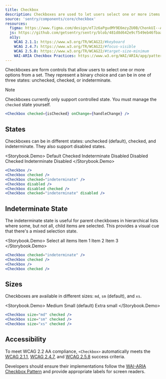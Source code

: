 ```yaml
---
title: Checkbox
description: Checkboxes are used to let users select one or more items from a set of options, or to indicate a binary choice.
source: 'sentry/components/core/checkbox'
resources:
  figma: https://www.figma.com/design/eTJz6aPgudMY9E6mzyZU0B/ChonkUI--App-Components--WIP-?node-id=384-2119&t=DdXZ7WIgTdURJlRv-4
  js: https://github.com/getsentry/sentry/blob/481d8d642e9cf549eb46fbaac1d0527395e8b490/static/app/components/core/checkbox/index.tsx#L35
  a11y:
    WCAG 2.1.1: https://www.w3.org/TR/WCAG22/#keyboard
    WCAG 2.4.7: https://www.w3.org/TR/WCAG22/#focus-visible
    WCAG 2.5.8: https://www.w3.org/TR/WCAG22/#target-size-minimum
    WAI-ARIA Checkbox Practices: https://www.w3.org/WAI/ARIA/apg/patterns/checkbox/
---
```





Checkboxes are form controls that allow users to select one or more options from a set. They represent a binary choice and can be in one of three states: unchecked, checked, or indeterminate.

> [!NOTE]
> Checkboxes currently only support controlled state. You must manage the `checked` state yourself.

```jsx
<Checkbox checked={isChecked} onChange={handleChange} />
```

## States

Checkboxes can be in different states: unchecked (default), checked, and indeterminate. They also support disabled states.

<Storybook.Demo>
  <Stack gap="md">
    <label>
      Default <Checkbox />
    </label>
    <label>
      Checked <Checkbox checked />
    </label>
    <label>
      Indeterminate <Checkbox checked="indeterminate" />
    </label>
    <label>
      Disabled <Checkbox disabled />
    </label>
    <label>
      Disabled Checked <Checkbox disabled checked />
    </label>
    <label>
      Indeterminate Disabled <Checkbox checked="indeterminate" disabled />
    </label>
  </Stack>
</Storybook.Demo>

```jsx
<Checkbox />
<Checkbox checked />
<Checkbox checked="indeterminate" />
<Checkbox disabled />
<Checkbox disabled checked />
<Checkbox checked="indeterminate" disabled />
```

## Indeterminate State

The indeterminate state is useful for parent checkboxes in hierarchical lists where some, but not all, child items are selected. This provides a visual cue that there's a mixed selection state.

<Storybook.Demo>
  <Stack gap="sm">
    <label>
      <Checkbox checked="indeterminate" /> Select all items
    </label>
    <Stack gap="sm" paddingLeft="lg">
      <label>
        <Checkbox checked /> Item 1
      </label>
      <label>
        <Checkbox /> Item 2
      </label>
      <label>
        <Checkbox checked /> Item 3
      </label>
    </Stack>
  </Stack>
</Storybook.Demo>

```jsx
<Checkbox checked="indeterminate" />
<Checkbox checked />
<Checkbox />
<Checkbox checked />
```

## Sizes

Checkboxes are available in different sizes: `md`, `sm` (default), and `xs`.

<Storybook.Demo>
  <Stack gap="md">
    <label>
      Medium <Checkbox size="md" checked />
    </label>
    <label>
      Small (default) <Checkbox size="sm" checked />
    </label>
    <label>
      Extra small <Checkbox size="xs" checked />
    </label>
  </Stack>
</Storybook.Demo>

```jsx
<Checkbox size="md" checked />
<Checkbox size="sm" checked />
<Checkbox size="xs" checked />
```

## Accessibility

To meet WCAG 2.2 AA compliance, `<Checkbox>` automatically meets the [WCAG 2.1.1](https://www.w3.org/TR/WCAG22/#keyboard), [WCAG 2.4.7](https://www.w3.org/TR/WCAG22/#focus-visible), and [WCAG 2.5.8](https://www.w3.org/TR/WCAG22/#target-size-minimum) success criteria.

Developers should ensure their implementations follow the [WAI-ARIA Checkbox Pattern](https://www.w3.org/WAI/ARIA/apg/patterns/checkbox/) and provide appropriate labels for screen readers.
